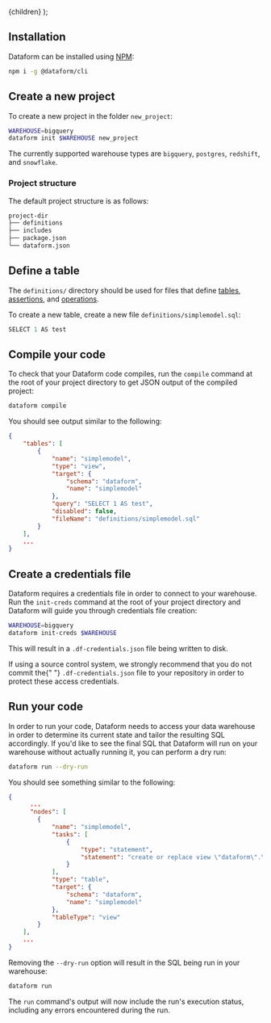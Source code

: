 
  <Documentation title="Command line interface">{children}</Documentation>
);

## Installation

Dataform can be installed using <a target="_blank" href="https://www.npmjs.com/get-npm">NPM</a>:

```bash
npm i -g @dataform/cli
```

## Create a new project

To create a new project in the folder `new_project`:

```bash
WAREHOUSE=bigquery
dataform init $WAREHOUSE new_project
```

The currently supported warehouse types are `bigquery`, `postgres`, `redshift`, and `snowflake`.

### Project structure

The default project structure is as follows:

```bash
project-dir
├── definitions
├── includes
├── package.json
└── dataform.json
```

## Define a table

The `definitions/` directory should be used for files that define [tables](/tables), [assertions](/assertions), and [operations](/operations).

To create a new table, create a new file `definitions/simplemodel.sql`:

```js
SELECT 1 AS test
```

## Compile your code

To check that your Dataform code compiles, run the `compile` command at the root of your project directory to get JSON output of the compiled project:

```bash
dataform compile
```

You should see output similar to the following:

```json
{
    "tables": [
        {
            "name": "simplemodel",
            "type": "view",
            "target": {
                "schema": "dataform",
                "name": "simplemodel"
            },
            "query": "SELECT 1 AS test",
            "disabled": false,
            "fileName": "definitions/simplemodel.sql"
        }
    ],
    ...
}
```

## Create a credentials file

Dataform requires a credentials file in order to connect to your warehouse. Run the `init-creds` command at the root of your project
directory and Dataform will guide you through credentials file creation:

```bash
WAREHOUSE=bigquery
dataform init-creds $WAREHOUSE
```

This will result in a `.df-credentials.json` file being written to disk.

<div className="bp3-callout bp3-icon-info-sign bp3-intent-warning" markdown="1">
  If using a source control system, we strongly recommend that you do not commit the{" "}
  <code>.df-credentials.json</code> file to your repository in order to protect these access
  credentials.
</div>

## Run your code

In order to run your code, Dataform needs to access your data warehouse in order to determine its current state and tailor the resulting
SQL accordingly. If you'd like to see the final SQL that Dataform will run on your warehouse without actually running it, you can perform a dry run:

```bash
dataform run --dry-run
```

You should see something similar to the following:

```json
{
      ...
      "nodes": [
        {
            "name": "simplemodel",
            "tasks": [
                {
                    "type": "statement",
                    "statement": "create or replace view \"dataform\".\"simplemodel\" as SELECT 1 AS test;"
                }
            ],
            "type": "table",
            "target": {
                "schema": "dataform",
                "name": "simplemodel"
            },
            "tableType": "view"
        }
    ],
    ...
}
```

Removing the `--dry-run` option will result in the SQL being run in your warehouse:

```bash
dataform run
```

The `run` command's output will now include the run's execution status, including any errors encountered during the run.
